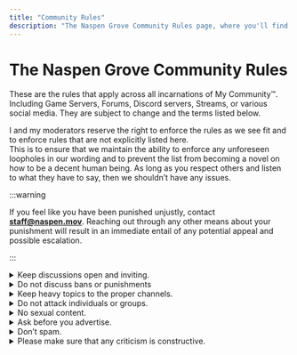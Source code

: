 ```yaml
---
title: "Community Rules"
description: "The Naspen Grove Community Rules page, where you'll find our standards for being a decent human being."
---
```


<Container>
<Row>
<Col>

# The Naspen Grove Community Rules

These are the rules that apply across all incarnations of My Community™. Including Game Servers, Forums, Discord servers, Streams, or various social media. They are subject to change and the terms listed below.

I and my moderators reserve the right to enforce the rules as we see fit and to enforce rules that are not explicitly listed here.  
This is to ensure that we maintain the ability to enforce any unforeseen loopholes in our wording and to prevent the list from becoming a novel on how to be a decent human being. As long as you respect others and listen to what they have to say, then we shouldn’t have any issues.  
  
:::warning

If you feel like you have been punished unjustly, contact **staff@naspen.mov**. Reaching out through any other means about your punishment will result in an immediate entail of any potential appeal and possible escalation. 

:::
  
<details>
<summary>Keep discussions open and inviting.</summary>
<div>

There is a lot of value to be had in diverse discussions on just about any topic, so please make sure that you don’t turn a discussion hostile towards other people or ideas when there’s no reason to.

</div>
</details>

<details>
<summary>Do not discuss bans or punishments</summary>
<div>

Any discussions about current or past bans or punishments from any community will not be tolerated. If you need to discuss or appeal a punishment you received in our community please send an email to staff@naspen.mov.
**Any discussion of your punishment outside of the email will result in an immediate and retroactive denial of your appeal.**

</div>
</details>

<details>
<summary>Keep heavy topics to the proper channels.</summary>
<div>

A lot of us come here to relax and enjoy our free time. We do have spaces to discuss political and weighted topics for the time being, so please keep anything related to ongoing world events or IRL drama to those places.

</div>
</details>

<details>
<summary>Do not attack individuals or groups.</summary>
<div>

This is a very general rule by design. Any form of targeted bullying, hate speech, or harassment will not be tolerated. While we allow the use of swears they are not to be directed towards people. This includes in our political channels. 

</div>
</details>

<details>
<summary>No sexual content.</summary>
<div>

The general NSFW rule applies. We are not an adult oriented community and as such do not allow for sexually explicit content. This includes but is not limited to, Sexualized Roleplay, Pornographic imagery, and Fetish discussion.

</div>
</details>

<details>
<summary>Ask before you advertise.</summary>
<div>

Sharing other communities is amazing! But we need to make sure that the communities are relevant to our community or the discussion at hand. This is to avoid getting spammed with community links.

</div>
</details>

<details>
<summary>Don’t spam.</summary>
<div>

Just don’t, no one likes it.

</div>
</details>

<details>
<summary>Please make sure that any criticism is constructive.</summary>
<div>

If someone is going to spend time making something and you feel it’s worth responding to, then it’s worth at least putting in the effort to not tear them down. If the only thing you have to say is that it sucks, but not why or how, then your criticism sucks because all it does is limit their creativity.

</div>
</details>


</Col>
</Row>
</Container>

